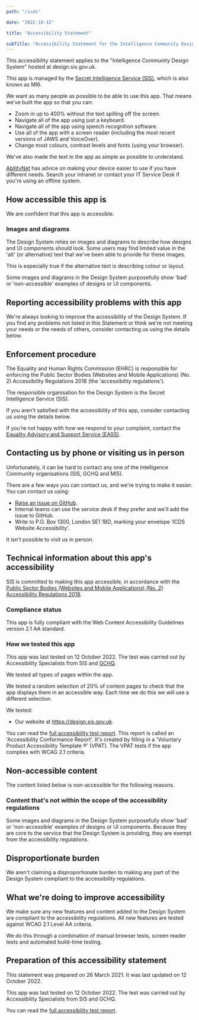 ```yaml
---
path: "/icds"

date: "2022-10-12"

title: "Accessibility Statement"

subTitle: "Accessibility Statement for the Intelligence Community Design System"
---
```


This accessibility statement applies to the "Intelligence Community Design System" hosted at design.sis.gov.uk.

This app is managed by the [Secret Intelligence Service (SIS)](https://sis.gov.uk), which is also known as MI6.

We want as many people as possible to be able to use this app. That means we’ve built the app so that you can:

- Zoom in up to 400% without the text spilling off the screen.
- Navigate all of the app using just a keyboard.
- Navigate all of the app using speech recognition software.
- Use all of the app with a screen reader (including the most recent versions of JAWS and VoiceOver).
- Change most colours, contrast levels and fonts (using your browser).

We've also made the text in the app as simple as possible to understand.

[AbilityNet](https://mcmw.abilitynet.org.uk) has advice on making your device easier to use if you have different needs. Search your intranet or contact your IT Service Desk if you're using an offline system.

## How accessible this app is

We are confident that this app is accessible.

### Images and diagrams

The Design System relies on images and diagrams to describe how designs and UI components should look. Some users may find limited value in the 'alt' (or alternative) text that we've been able to provide for these images.

This is especially true if the alternative text is describing colour or layout.

Some images and diagrams in the Design System purposefully show 'bad' or 'non-accessible' examples of designs or UI components.

## Reporting accessibility problems with this app

We're always looking to improve the accessibility of the Design System. If you find any problems not listed in this Statement or think we're not meeting your needs or the needs of others, consider contacting us using the details below.

## Enforcement procedure

The Equality and Human Rights Commission (EHRC) is responsible for enforcing the Public Sector Bodies (Websites and Mobile Applications) (No. 2) Accessibility Regulations 2018 (the 'accessibility regulations').

The responsible organisation for the Design System is the Secret Intelligence Service (SIS).

If you aren't satisfied with the accessibility of this app, consider contacting us using the details below.

If you’re not happy with how we respond to your complaint, contact the [Equality Advisory and Support Service (EASS)](https://www.equalityadvisoryservice.com/).

## Contacting us by phone or visiting us in person

Unfortunately, it can be hard to contact any one of the Intelligence Community organisations (SIS, GCHQ and MI5).

There are a few ways you can contact us, and we're trying to make it easier. You can contact us using:

- [Raise an issue on GitHub](https://github.com/mi6/ic-design-system/issues).
- Internal teams can use the service desk if they prefer and we'll add the issue to GitHub.
- Write to P.O. Box 1300, London SE1 1BD, marking your envelope ‘ICDS Website Accessibility’.

It isn't possible to visit us in person.

## Technical information about this app's accessibility

SIS is committed to making this app accessible, in accordance with the [Public Sector Bodies (Websites and Mobile Applications) (No. 2) Accessibility Regulations 2018](https://www.legislation.gov.uk/uksi/2018/952/contents/made).

### Compliance status

This app is fully compliant with the Web Content Accessibility Guidelines version 2.1 AA standard.

### How we tested this app

This app was last tested on 12 October 2022. The test was carried out by Accessibility Specialists from SIS and [GCHQ](https://gchq.gov.uk).

We tested all types of pages within the app.

We tested a random selection of 20% of content pages to check that the app displays them in an accessible way. Each time we do this we will use a different selection.

We tested:

- Our website at https://design.sis.gov.uk.

You can read the <a href="/icds-accessibility-conformance-report-12-10-22.docx" target="_blank">full accessibility test report</a>. This report is called an 'Accessibility Conformance Report'. It's created by filling in a 'Voluntary Product Accessibility Template ®' (VPAT). The VPAT tests if the app complies with WCAG 2.1 criteria.

## Non-accessible content

The content listed below is non-accessible for the following reasons.

### Content that's not within the scope of the accessibility regulations

Some images and diagrams in the Design System purposefully show 'bad' or 'non-accessible' examples of designs or UI components. Because they are core to the service that the Design System is providing, they are exempt from the accessibility regulations.

## Disproportionate burden

We aren't claiming a disproportionate burden to making any part of the Design System compliant to the accessibility regulations.

## What we're doing to improve accessibility

We make sure any new features and content added to the Design System are compliant to the accessibility regulations. All new features are tested against WCAG 2.1 Level AA criteria.

We do this through a combination of manual browser tests, screen reader tests and automated build-time testing.

## Preparation of this accessibility statement

This statement was prepared on 26 March 2021. It was last updated on 12 October 2022.

This app was last tested on 12 October 2022. The test was carried out by Accessibility Specialists from SIS and GCHQ.

You can read the <a href="/icds-accessibility-conformance-report-12-10-22.docx" target="_blank">full accessibility test report</a>.
